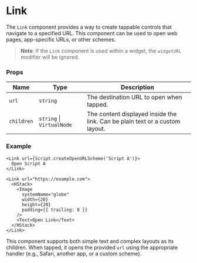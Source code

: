 # Link 

The `Link` component provides a way to create tappable controls that navigate to a specified URL. This component can be used to open web pages, app-specific URLs, or other schemes.

> **Note**: If the `Link` component is used within a widget, the `widgetURL` modifier will be ignored.

### Props

| Name       | Type                      | Description                                                                  |
| ---------- | ------------------------- | ---------------------------------------------------------------------------- |
| `url`      | `string`                  | The destination URL to open when tapped.                                     |
| `children` | `string` \| `VirtualNode` | The content displayed inside the link. Can be plain text or a custom layout. |

### Example

```tsx
<Link url={Script.createOpenURLScheme('Script A')}>
  Open Script A
</Link>

<Link url="https://example.com">
  <HStack>
    <Image
      systemName="globe"
      width={20}
      height={20}
      padding={{ trailing: 8 }}
    />
    <Text>Open Link</Text>
  </HStack>
</Link>
```

This component supports both simple text and complex layouts as its children. When tapped, it opens the provided `url` using the appropriate handler (e.g., Safari, another app, or a custom scheme).
